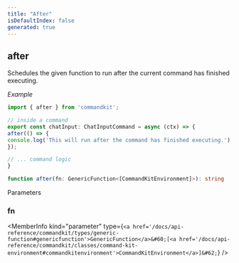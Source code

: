 ```yaml
---
title: "After"
isDefaultIndex: false
generated: true
---
```



<!-- This file was generated from the CommandKit source. Do not modify. Instead, re-run the "docgen" script -->


## after

<GenerationInfo sourceFile="packages/commandkit/src/context/environment.ts" sourceLine="253" packageName="commandkit" />

Schedules the given function to run after the current command has finished executing.



*Example*

```ts
import { after } from 'commandkit';

// inside a command
export const chatInput: ChatInputCommand = async (ctx) => {
after(() => {
console.log('This will run after the command has finished executing.');
});

// ... command logic
}
```

```ts title="Signature"
function after(fn: GenericFunction<[CommandKitEnvironment]>): string
```
Parameters

### fn

<MemberInfo kind="parameter" type={`<a href='/docs/api-reference/commandkit/types/generic-function#genericfunction'>GenericFunction</a>&#60;[<a href='/docs/api-reference/commandkit/classes/command-kit-environment#commandkitenvironment'>CommandKitEnvironment</a>]&#62;`} />

